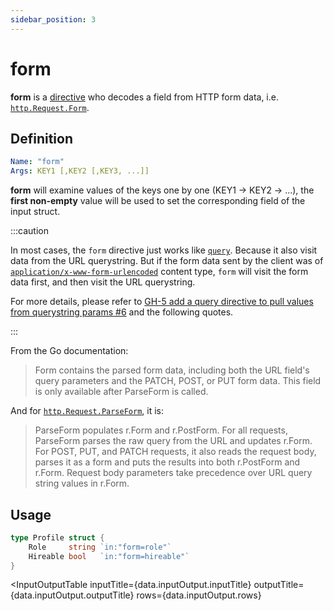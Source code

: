 ```yaml
---
sidebar_position: 3
---
```



# form

**form** is a [directive](/advanced/concepts#directives) who decodes a field from HTTP form data, i.e. [`http.Request.Form`](https://pkg.go.dev/net/http#Request).

## Definition

```yaml
Name: "form"
Args: KEY1 [,KEY2 [,KEY3, ...]]
```

**form** will examine values of the keys one by one (KEY1 -> KEY2 -> ...), the **first non-empty** value will be used to set the corresponding field of the input struct.

:::caution

In most cases, the `form` directive just works like [`query`](/directives/query). Because it also visit data from the URL querystring.
But if the form data sent by the client was of [`application/x-www-form-urlencoded`](https://developer.mozilla.org/en-US/docs/Web/HTTP/Methods/POST) content type, `form` will visit the form data first,
and then visit the URL querystring.

For more details, please refer to [GH-5 add a query directive to pull values from querystring params #6](https://github.com/ggicci/httpin/pull/6#issuecomment-939273364) and the following quotes.

:::

From the Go documentation:

> Form contains the parsed form data, including both the URL field's query parameters and the PATCH, POST, or PUT form data.
> This field is only available after ParseForm is called.

And for [`http.Request.ParseForm`](https://pkg.go.dev/net/http#Request.ParseForm), it is:

> ParseForm populates r.Form and r.PostForm.
> For all requests, ParseForm parses the raw query from the URL and updates r.Form.
> For POST, PUT, and PATCH requests, it also reads the request body, parses it as a form and puts the results into both r.PostForm and r.Form.
> Request body parameters take precedence over URL query string values in r.Form.

## Usage

```go
type Profile struct {
	Role     string `in:"form=role"`
	Hireable bool   `in:"form=hireable"`
}
```

<InputOutputTable
  inputTitle={data.inputOutput.inputTitle}
  outputTitle={data.inputOutput.outputTitle}
  rows={data.inputOutput.rows}
></InputOutputTable>
